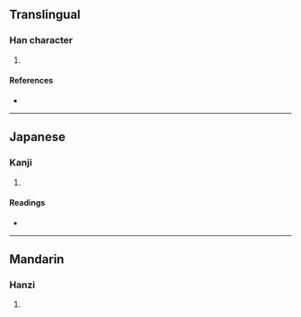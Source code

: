 {{character info/new}}
==Translingual==

===Han character===
{{Han char|rn=104|rad=疒|as=03|sn=8|four=|canj=KMY|ids=⿸疒下}}

# {{defn|Han|sort=疒03}}

====References====
* {{Han ref|kx=0769.190|dkj=22039|dj=1179.210|hdz=42660.080|uh=759C|ud=30108}}

----

==Japanese==

===Kanji===
{{ja-kanji|grade=|rs=疒03}}

# {{defn|lang=ja|sort=疒03}}

====Readings====
* {{ja-readings|on=[[か]] (ka), [[げ]] (ge)|kun=[[はらくだし]] (harakudashi)|nanori=}}

----

==Mandarin==

===Hanzi===
{{cmn-hanzi|pin=[[xià]] ([[xia4]])|wg=hsia<sup>4</sup>}}

# {{defn|lang=cmn|sort=疒03}}